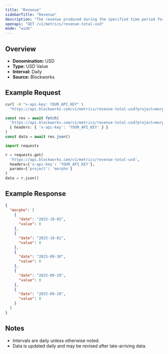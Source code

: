 ```yaml
---
title: "Revenue"
sidebarTitle: "Revenue"
description: "The revenue produced during the specified time period for given project."
openapi: "GET /v1/metrics/revenue-total-usd"
mode: "wide"
---
```


## Overview

- **Denomination:** USD
- **Type:** USD Value
- **Interval:** Daily
- **Source:** Blockworks

## Example Request

<CodeGroup>

```bash cURL
curl -H "x-api-key: YOUR_API_KEY" \
  "https://api.blockworks.com/v1/metrics/revenue-total-usd?project=morpho"
```

```typescript TypeScript
const res = await fetch(
  'https://api.blockworks.com/v1/metrics/revenue-total-usd?project=morpho',
  { headers: { 'x-api-key': 'YOUR_API_KEY' } }
)
const data = await res.json()
```

```python Python
import requests

r = requests.get(
  'https://api.blockworks.com/v1/metrics/revenue-total-usd',
  headers={'x-api-key': 'YOUR_API_KEY'},
  params={'project': 'morpho'}
)
data = r.json()
```

</CodeGroup>

## Example Response

```json
{
  "morpho": [
    {
      "date": "2025-10-02",
      "value": 0
    },
    {
      "date": "2025-10-01",
      "value": 0
    },
    {
      "date": "2025-09-30",
      "value": 0
    },
    {
      "date": "2025-09-29",
      "value": 0
    },
    {
      "date": "2025-09-28",
      "value": 0
    }
  ]
}
```

## Notes
- Intervals are daily unless otherwise noted.
- Data is updated daily and may be revised after late-arriving data.